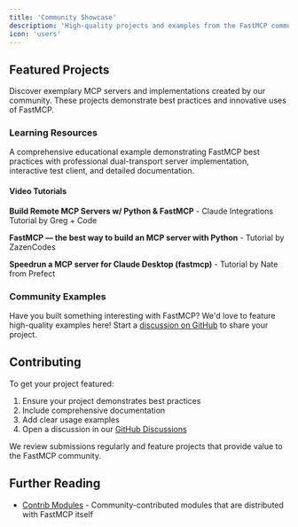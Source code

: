 ---
title: 'Community Showcase'
description: 'High-quality projects and examples from the FastMCP community'
icon: 'users'
---


## Featured Projects

Discover exemplary MCP servers and implementations created by our community. These projects demonstrate best practices and innovative uses of FastMCP.

### Learning Resources

<Card title="MCP Dummy Server" icon="graduation-cap" href="https://github.com/WaiYanNyeinNaing/mcp-dummy-server">
  A comprehensive educational example demonstrating FastMCP best practices with professional dual-transport server implementation, interactive test client, and detailed documentation.
</Card>

#### Video Tutorials

**Build Remote MCP Servers w/ Python & FastMCP** - Claude Integrations Tutorial by Greg + Code

<YouTubeEmbed 
  videoId="bOYkbXP-GGo" 
  title="Build Remote MCP Servers w/ Python & FastMCP" 
/>

**FastMCP — the best way to build an MCP server with Python** - Tutorial by ZazenCodes

<YouTubeEmbed 
  videoId="rnljvmHorQw" 
  title="FastMCP — the best way to build an MCP server with Python" 
/>

**Speedrun a MCP server for Claude Desktop (fastmcp)** - Tutorial by Nate from Prefect

<YouTubeEmbed 
  videoId="67ZwpkUEtSI" 
  title="Speedrun a MCP server for Claude Desktop (fastmcp)" 
/>

### Community Examples

Have you built something interesting with FastMCP? We'd love to feature high-quality examples here! Start a [discussion on GitHub](https://github.com/jlowin/fastmcp/discussions) to share your project.

## Contributing

To get your project featured:

1. Ensure your project demonstrates best practices
2. Include comprehensive documentation
3. Add clear usage examples
4. Open a discussion in our [GitHub Discussions](https://github.com/jlowin/fastmcp/discussions)

We review submissions regularly and feature projects that provide value to the FastMCP community.

## Further Reading

- [Contrib Modules](/patterns/contrib) - Community-contributed modules that are distributed with FastMCP itself